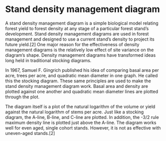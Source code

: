 Stand density management diagram
=================
A stand density management diagram is a simple biological model relating forest yield to forest density at any stage of a
particular forest stand's development.
Stand density management diagrams are used in forest management and designed to use a current stand's density to 
project its future yield.[2] One major reason for the effectiveness of density management diagrams is the 
relatively low effect of site variance on the diagram’s shape. Density management diagrams have transformed 
ideas long held in traditional stocking diagrams. 

In 1967, Samuel F. Gingrich published his idea of comparing basal area per acre, trees per acre, and quadratic mean diameter
in one graph. He called this the stocking diagram. These same principles are used to make the stand density management 
diagram work. Basal area and density are plotted against one another and quadratic mean diameter lines are plotted through the plot. 

The diagram itself is a plot of the natural logarithm of the volume or yield against the natural logarithm of stems per acre. 
Just like a stocking diagram, the A-line, B-line, and C-line are plotted. 
In addition, the -3/2 rule maximum density line is plotted just above the A-line. 
The diagram works well for even aged, single cohort stands. However, it is not as effective with uneven-aged stands.[2] 
